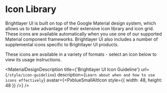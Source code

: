 
<!-- KEYWORDS: design style icons progress -->

# Icon Library

Brightlayer UI is built on top of the Google Material design system, which allows us to take advantage
of their extensive icon library and icon grid. These icons are available automatically when you use one
of our supported Material component frameworks. Brightlayer UI also includes a number of supplemental icons
specific to Brightlayer UI products.

These icons are available in a variety of formats - select an icon below to view its usage instructions.

<MaterialDesignDescription
    title={'Brightlayer UI Icon Guideline'}
    url={`/style/icon-guideline`}
    description={`Learn about when and how to use icons effectively`}
    avatar={<PxblueSmallAltIcon style={{ width: 48, height: 48 }} />}
/>

<IconBrowser />
